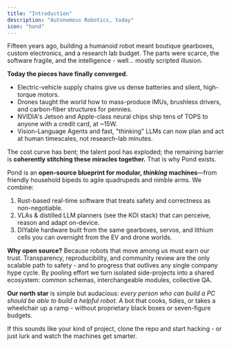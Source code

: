 ```yaml
---
title: "Introduction"
description: "Autonomous Robotics, today"
icon: "hand"
---
```


Fifteen years ago, building a humanoid robot meant boutique gearboxes, custom
electronics, and a research lab budget. The parts were scarce, the software
fragile, and the intelligence - well... mostly scripted illusion.

**Today the pieces have finally converged.**

* Electric-vehicle supply chains give us dense batteries and silent, high-torque motors.
* Drones taught the world how to mass-produce IMUs, brushless drivers, and carbon-fiber structures for pennies.
* NVIDIA's Jetson and Apple-class neural chips ship tens of TOPS to anyone with a credit card, at ~15W.
* Vision-Language Agents and fast, "thinking" LLMs can now plan and act at human timescales, not research-lab minutes.

The cost curve has bent; the talent pool has exploded; the remaining barrier is
**coherently stitching these miracles together.** That is why Pond exists.

Pond is an **open-source blueprint for modular, _thinking_ machines**—from
friendly household bipeds to agile quadrupeds and nimble arms.  We combine:
1.  Rust-based real-time software that treats safety and correctness as
    non-negotiable.
2.  VLAs & distilled LLM planners (see the KOI stack) that can perceive, reason
    and adapt on-device.
3.  DIYable hardware built from the same gearboxes, servos, and lithium cells
    you can overnight from the EV and drone worlds.

**Why open source?** Because robots that move among us must earn our trust.
Transparency, reproducibility, and community review are the only scalable path
to safety - and to progress that outlives any single company hype cycle. By
pooling effort we turn isolated side-projects into a shared ecosystem: common
schemas, interchangeable modules, collective QA.

**Our north star** is simple but audacious: _every person who can build a PC
should be able to build a helpful robot_. A bot that cooks, tidies, or takes a
wheelchair up a ramp - without proprietary black boxes or seven-figure budgets.

If this sounds like your kind of project, clone the repo and start hacking - or
just lurk and watch the machines get smarter.